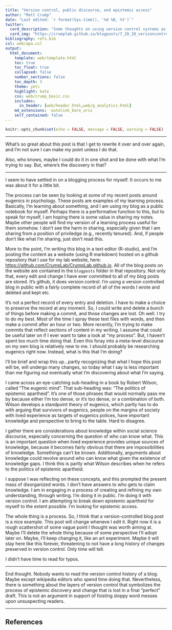 ```yaml
---
title: "Version control, public discourse, and epistemic access"
author: "Matt Crump"
date: "Last edited: `r format(Sys.time(), '%d %B, %Y')`"
twitter:
  card_description: "Some thoughts on using version control systems as a process for public discourse"
  card_img: "https://crumplab.github.io/blogposts/7_20_20_versioncontrol/img/git.png"
bibliography: refs.bib
csl: web/apa.csl
output: 
  html_document:
    template: web/template.html
    toc: true
    toc_float: true
    collapsed: false
    number_sections: false
    toc_depth: 3
    theme: yeti
    highlight: kate
    css: web/crump_basic.css
    includes:
      in_header: [web/header.html,web/g_analytics.html]
    md_extensions: -autolink_bare_uris
    self_contained: false
---
```


```r
knitr::opts_chunk$set(echo = FALSE, message = FALSE, warning = FALSE)
```

---

What's so great about this post is that I get to rewrite it over and over again, and I'm not sure I can make my point unless I do that.

Also, who knows, maybe I could do it in one shot and be done with what I'm trying to say. But, where's the discovery in that?

___

I seem to have settled in on a blogging process for myself. It occurs to me wax about it for a little bit.

The process can be seen by looking at some of my recent posts around eugenics in psychology. These posts are examples of my learning process. Basically, I'm learning about something, and I am using my blog as a public notebook for myself. Perhaps there is a performative function to this, but to speak for myself, I am hoping there is some value in sharing my notes. Maybe other people will find my version of a learning process useful for them somehow. I don't see the harm in sharing, especially given that I am sharing from a position of priviledge (e.g., recently tenured). And, if people don't like what I'm sharing, just don't read this.

More to the point, I'm writing this blog in a text editor (R-studio), and I'm posting the content as a website (using R markdown) hosted on a github repository that I use for my lab website, here: <https://github.com/CrumpLab/CrumpLab.github.io>. All of the blog posts on the website are contained in the `blogposts` folder in that repository. Not only that, every edit and change I have ever committed to all of my blog posts are stored. It's github, it does version control. I'm using a version controlled blog in public with a fairly complete record of all of the words I wrote and deleted and kept etc. 

It's not a perfect record of every entry and deletion. I have to make a choice to preserve the record at any moment. So, I could write and delete a bunch of things before making a commit, and those changes are lost. Oh well. I try to do my best. Most of the time I spray these text files with words, and then make a commit after an hour or two. More recently, I'm trying to make commits that reflect sections of content in my writing. I assume that could be useful later on if I ever want to take a look at "my process". But, I haven't spent too much time doing that. Even this foray into a meta-level discourse on my own blog is relatively new to me. I should probably be researching eugenics right now. Instead, what is this that I'm doing?

I'll be brief and wrap this up...partly recognizing that what I hope this post will be, will undergo many changes, so today what I say is less important than me figuring out eventually what I'm discovering about what I'm saying.

I came across an eye-catching sub-heading in a book by Robert Wilson, called "The eugenic mind". That sub-heading was: "The politics of epistemic apartheid". It's one of those phrases that would normally pass me by because either I'm too dense, or it's too dense, or a combination of both. Wilson develops a standpoint theory of eugenics, which partly has to do with arguing that survivors of eugenics, people on the margins of society with lived experience as targets of eugenics polices, have important knowledge and perspective to bring to the table. Hard to disagree.

I gather there are considerations about knowledge within social science discourse, especially concerning the question of who can know what. This is an important question when lived experience provides unique sources of knowledge, because it becomes fairly obvious that there are impossibilities of knowledge. Somethings can't be known. Additionally, arguments about knowledge could revolve around who can know what given the existence of knowledge gaps. I think this is partly what Wilson describes when he refers to the politics of epistemic apartheid.

I suppose I was reflecting on these concepts, and this prompted the present mass of disorganized words. I don't have answers to who gets to claim knowledge. I am in engaging in a process of creating and refining my own understanding, through writing. I'm doing it in public. I'm doing it with version control. I am attempting to break down epistemic apartheid for myself to the extent possible. I'm looking for epistemic access.

The whole thing is a process. So, I think that a version-controlled blog post is a nice example. This post will change wheneve I edit it. Right now it is a rough scattershot of some vague point I thought was worth aiming at. Maybe I'll delete the whole thing because of some perspective I'll adopt later on. Maybe, I'll keep changing it, like an art experiment. Maybe it will stay here like this forever, threatening to not have a long history of changes preserved in version control. Only time will tell.

I didn't have time to read for typos.

---

End thought. Nobody wants to read the version control history of a blog. Maybe except wikipedia editors who spend time doing that. Nevertheless, there is something about the layers of version control that symbolizes the process of epistemic discovery and change that is lost in a final "perfect" draft. This is not an argument in support of foisting sloppy word messes upon unsuspecting readers.

---


## References




